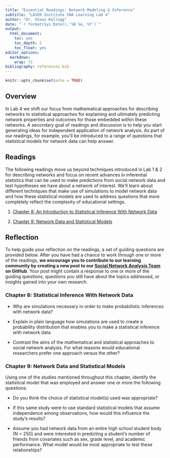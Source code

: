 ```yaml
---
title: "Essential Readings: Network Modeling & Inference"
subtitle: "LASER Institute SNA Learning Lab 4"
author: "Dr. Shaun Kellogg"
date: "`r format(Sys.Date(),'%B %e, %Y')`"
output:
  html_document:
    toc: yes
    toc_depth: 2
    toc_float: yes
editor_options:
  markdown:
    wrap: 72
bibliography: references.bib
---
```


```r
knitr::opts_chunk$set(echo = TRUE)
```

## Overview

In Lab 4 we shift our focus from mathematical approaches for describing
networks to statistical approaches for explaining and ultimately
predicting network properties and outcomes for those embedded within
these networks. A secondary goal of readings and discussion is to help
you start generating ideas for independent application of network
analysis. As part of our readings, for example, you'll be introduced to
a range of questions that statistical models for network data can help
answer.

## Readings

The following readings move us beyond techniques introduced in Lab 1 & 2
for describing networks and focus on recent advances in inferential
statistics that can be used to make predictions from social network data
and test hypotheses we have about a network of interest. We'll learn
about different techniques that make use of simulations to model network
data and how these statistical models are used to address questions that
more completely reflect the complexity of educational settings.

1.  [Chapter 8: An Introduction to Statistical Inference With Network
    Data](https://methods-sagepub-com.prox.lib.ncsu.edu/book/social-network-analysis-and-education/n8.xml)

2.  [Chapter 9: Network Data and Statistical
    Models](https://methods-sagepub-com.prox.lib.ncsu.edu/book/social-network-analysis-and-education/n9.xml)

## Reflection

To help guide your reflection on the readings, a set of guiding
questions are provided below. After you have had a chance to work
through one or more of the readings, **we encourage you to contribute to
our learning community by creating a new post to our [Social Network
Analysis
Team](https://github.com/orgs/laser-institute/teams/network-analysis) on
GitHub**. Your post might contain a response to one or more of the
guiding questions, questions you still have about the topics addressed,
or insights gained into your own research.

### Chapter 8: Statistical Inference With Network Data

-   Why are simulations necessary in order to make probabilistic
    inferences with network data?

-   Explain in plain language how simulations are used to create a
    probability distribution that enables you to make a statistical
    inference with network data.

-   Contrast the aims of the mathematical and statistical approaches to
    social network analysis. For what reasons would educational
    researchers prefer one approach versus the other?

### Chapter 9: Network Data and Statistical Models

Using one of the studies mentioned throughout this chapter, identify the
statistical model that was employed and answer one or more the following
questions:

-   Do you think the choice of statistical model(s) used was
    appropriate?

-   If this same study were to use standard statistical models that
    assume independence among observations, how would this influence the
    study's results?

-   Assume you had network data from an entire high school student body
    (N = 250) and were interested in predicting a student's number of
    friends from covariates such as sex, grade level, and academic
    performance. What model would be most appropriate to test these
    relationships?
